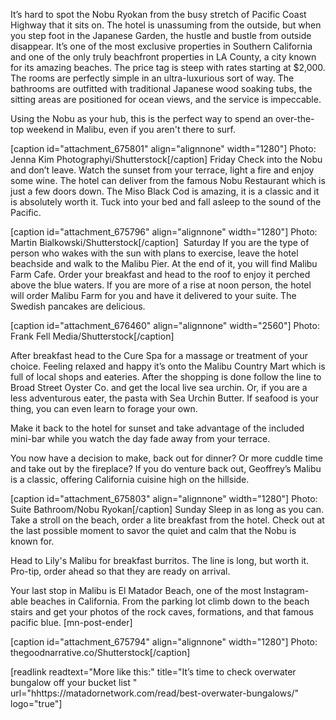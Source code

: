 It’s hard to spot the Nobu Ryokan from the busy stretch of Pacific Coast Highway that it sits on. The hotel is unassuming from the outside, but when you step foot in the Japanese Garden, the hustle and bustle from outside disappear. It’s one of the most exclusive properties in Southern California and one of the only truly beachfront properties in LA County, a city known for its amazing beaches. The price tag is steep with rates starting at $2,000. The rooms are perfectly simple in an ultra-luxurious sort of way. The bathrooms are outfitted with traditional Japanese wood soaking tubs, the sitting areas are positioned for ocean views, and the service is impeccable.

Using the Nobu as your hub, this is the perfect way to spend an over-the-top weekend in Malibu, even if you aren't there to surf.

[caption id="attachment_675801" align="alignnone" width="1280"] Photo: Jenna Kim Photographyi/Shutterstock[/caption]
Friday
Check into the Nobu and don’t leave. Watch the sunset from your terrace, light a fire and enjoy some wine. The hotel can deliver from the famous Nobu Restaurant which is just a few doors down. The Miso Black Cod is amazing, it is a classic and it is absolutely worth it. Tuck into your bed and fall asleep to the sound of the Pacific.

[caption id="attachment_675796" align="alignnone" width="1280"] Photo: Martin Bialkowski/Shutterstock[/caption]&nbsp;
Saturday
If you are the type of person who wakes with the sun with plans to exercise, leave the hotel beachside and walk to the Malibu Pier. At the end of it, you will find Malibu Farm Cafe. Order your breakfast and head to the roof to enjoy it perched above the blue waters. If you are more of a rise at noon person, the hotel will order Malibu Farm for you and have it delivered to your suite. The Swedish pancakes are delicious.

[caption id="attachment_676460" align="alignnone" width="2560"] Photo: Frank Fell Media/Shutterstock[/caption]

After breakfast head to the Cure Spa for a massage or treatment of your choice. Feeling relaxed and happy it’s onto the Malibu Country Mart which is full of local shops and eateries. After the shopping is done follow the line to Broad Street Oyster Co. and get the local live sea urchin. Or, if you are a less adventurous eater, the pasta with Sea Urchin Butter. If seafood is your thing, you can even learn to forage your own.

Make it back to the hotel for sunset and take advantage of the included mini-bar while you watch the day fade away from your terrace.

You now have a decision to make, back out for dinner? Or more cuddle time and take out by the fireplace? If you do venture back out, Geoffrey’s Malibu is a classic, offering California cuisine high on the hillside.

[caption id="attachment_675803" align="alignnone" width="1280"] Photo: Suite Bathroom/Nobu Ryokan[/caption]
Sunday
Sleep in as long as you can. Take a stroll on the beach, order a lite breakfast from the hotel. Check out at the last possible moment to savor the quiet and calm that the Nobu is known for.

Head to Lily's Malibu for breakfast burritos. The line is long, but worth it. Pro-tip, order ahead so that they are ready on arrival.

Your last stop in Malibu is El Matador Beach, one of the most Instagram-able beaches in California. From the parking lot climb down to the beach stairs and get your photos of the rock caves, formations, and that famous pacific blue. [mn-post-ender]

[caption id="attachment_675794" align="alignnone" width="1280"] Photo: thegoodnarrative.co/Shutterstock[/caption]

[readlink readtext="More like this:" title="It’s time to check overwater bungalow off your bucket list
"  url="hhttps://matadornetwork.com/read/best-overwater-bungalows/" logo="true"]